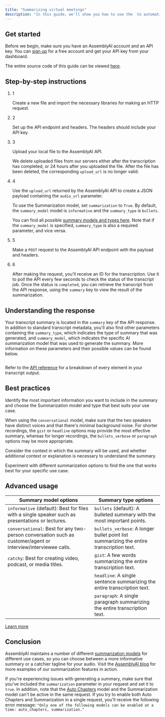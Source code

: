 ```yaml
---
title: "Summarizing virtual meetings"
description: "In this guide, we'll show you how to use the  to automatically generate summaries of your virtual meetings, so you can quickly review important information and take action based on the insights gathered from the conversations."
---
```


## Get started[​](#get-started "Direct link to Get started")

Before we begin, make sure you have an AssemblyAI account and an API key. You can [sign up](https://assemblyai.com/dashboard/signup) for a free account and get your API key from your dashboard.

The entire source code of this guide can be viewed [here](https://github.com/AssemblyAI-Community/docs-snippets/tree/main/summarizing).

## Step-by-step instructions[​](#step-by-step-instructions "Direct link to Step-by-step instructions")

1. 1

   Create a new file and import the necessary libraries for making an HTTP request.

2. 2

   Set up the API endpoint and headers. The headers should include your API key.

3. 3

   Upload your local file to the AssemblyAI API.

   We delete uploaded files from our servers either after the transcription has completed, or 24 hours after you uploaded the file. After the file has been deleted, the corresponding `upload_url` is no longer valid.

4. 4

   Use the `upload_url` returned by the AssemblyAI API to create a JSON payload containing the `audio_url` parameter.

   To use the Summarization model, set `summarization` to `True`. By default, the `summary_model` model is `informative` and the `summary_type` is `bullets`.

   You can find all possible [summary models and types here](/audio-intelligence/summarization#types-and-models). Note that if the `summary_model` is specified, `summary_type` is also a required parameter, and vice versa.

5. 5

   Make a `POST` request to the AssemblyAI API endpoint with the payload and headers.

6. 6

   After making the request, you'll receive an ID for the transcription. Use it to poll the API every few seconds to check the status of the transcript job. Once the status is `completed`, you can retrieve the transcript from the API response, using the `summary` key to view the result of the summarization.

## Understanding the response[​](#understanding-the-response "Direct link to Understanding the response")

Your transcript summary is located in the `summary` key of the API response. In addition to standard transcript metadata, you'll also find other parameters containing the `summary_type`, which indicates the type of summary that was generated, and `summary_model`, which indicates the specific AI summarization model that was used to generate the summary. More information on these parameters and their possible values can be found below.

```
```

Refer to the [API reference](https://assemblyai.com/docs/api-reference/transcripts/get#response) for a breakdown of every element in your transcript output.

## Best practices[​](#best-practices "Direct link to Best practices")

Identify the most important information you want to include in the summary and choose the Summarization model and type that best suits your use case.

When using the `conversational` model, make sure that the two speakers have distinct voices and that there's minimal background noise. For shorter recordings, the `gist` or `headline` options may provide the most effective summary, whereas for longer recordings, the `bullets_verbose` or `paragraph` options may be more appropriate.

Consider the context in which the summary will be used, and whether additional context or explanation is necessary to understand the summary.

Experiment with different summarization options to find the one that works best for your specific use case.

## Advanced usage[​](#advanced-usage "Direct link to Advanced usage")

| Summary model options                                                                                         | Summary type options                                                                     |
| ------------------------------------------------------------------------------------------------------------- | ---------------------------------------------------------------------------------------- |
| `informative` (default): Best for files with a single speaker such as presentations or lectures.              | `bullets` (default): A bulleted summary with the most important points.                  |
| `conversational`: Best for any two-person conversation such as customer/agent or interview/interviewee calls. | `bullets_verbose`: A longer bullet point list summarizing the entire transcription text. |
| `catchy`: Best for creating video, podcast, or media titles.                                                  | `gist`: A few words summarizing the entire transcription text.                           |
|                                                                                                               | `headline`: A single sentence summarizing the entire transcription text.                 |
|                                                                                                               | `paragraph`: A single paragraph summarizing the entire transcription text.               |

[Learn more](/audio-intelligence/summarization)

## Conclusion[​](#conclusion "Direct link to Conclusion")

AssemblyAI maintains a number of different [summarization models](https://www.assemblyai.com/blog/new-ai-models-to-summarize-audio-and-video-for-any-use-case/) for different use cases, so you can choose between a more informative summary or a catchier tagline for your audio. Visit the [AssemblyAI blog](https://www.assemblyai.com/blog/automatically-summarize-audio-and-video-files-at-scale-with-ai/) for more examples of our summarization features in action.

If you're experiencing issues with generating a summary, make sure that you've included the `summarization` parameter in your request and set it to `true`. In addition, note that the [Auto Chapters](/audio-intelligence/auto-chapters) model and the Summarization model can't be active in the same request. If you try to enable both Auto Chapters and Summarization in a single request, you'll receive the following error message: `"Only one of the following models can be enabled at a time: auto_chapters, summarization."`
